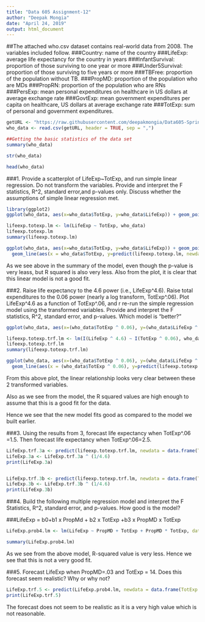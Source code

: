 ```yaml
---
title: "Data 605 Assignment-12"
author: "Deepak Mongia"
date: "April 24, 2019"
output: html_document
---
```

##The attached who.csv dataset contains real-world data from 2008. The variables included follow.
###Country: name of the country
###LifeExp: average life expectancy for the country in years
###InfantSurvival: proportion of those surviving to one year or more
###Under5Survival: proportion of those surviving to five years or more
###TBFree: proportion of the population without TB.
###PropMD: proportion of the population who are MDs
###PropRN: proportion of the population who are RNs
###PersExp: mean personal expenditures on healthcare in US dollars at average exchange rate
###GovtExp: mean government expenditures per capita on healthcare, US dollars at average exchange rate
###TotExp: sum of personal and government expenditures.

```r
getURL <- "https://raw.githubusercontent.com/deepakmongia/Data605-Spring2019/master/who.csv"
who_data <- read.csv(getURL, header = TRUE, sep = ",")

##Getting the basic statistics of the data set
summary(who_data)

str(who_data)

head(who_data)
```


###1. Provide a scatterplot of LifeExp~TotExp, and run simple linear regression. Do not transform the variables. Provide and interpret the F statistics, R^2, standard error,and p-values only. Discuss whether the assumptions of simple linear regression met.

```r
library(ggplot2)
ggplot(who_data, aes(x=who_data$TotExp, y=who_data$LifeExp)) + geom_point()

lifeexp.totexp.lm <- lm(LifeExp ~ TotExp, who_data)
lifeexp.totexp.lm
summary(lifeexp.totexp.lm)

ggplot(who_data, aes(x=who_data$TotExp, y=who_data$LifeExp)) + geom_point(color = 'red') + 
  geom_line(aes(x = who_data$TotExp, y=predict(lifeexp.totexp.lm, newdata = who_data)), color = 'blue')

```
As we see above in the summary of the model, even though the p-value is very leass, but R squared is also very less.
Also from the plot, it is clear that this linear model is not a good fit.

###2. Raise life expectancy to the 4.6 power (i.e., LifeExp^4.6). Raise total expenditures to the 0.06 power (nearly a log transform, TotExp^.06). Plot LifeExp^4.6 as a function of TotExp^.06, and r re-run the simple regression model using the transformed variables. Provide and interpret the F statistics, R^2, standard error, and p-values. Which model is "better?"

```r
ggplot(who_data, aes(x=(who_data$TotExp ^ 0.06), y=(who_data$LifeExp ^ 4.6))) + geom_point()

lifeexp.totexp.trf.lm <- lm(I(LifeExp ^ 4.6) ~ I(TotExp ^ 0.06), who_data)
lifeexp.totexp.trf.lm
summary(lifeexp.totexp.trf.lm)

ggplot(who_data, aes(x=(who_data$TotExp ^ 0.06), y=(who_data$LifeExp ^ 4.6))) + geom_point(color = 'red') + 
  geom_line(aes(x = (who_data$TotExp ^ 0.06), y=predict(lifeexp.totexp.trf.lm, newdata = who_data)), color = 'blue')

```

From this above plot, the linear relationship looks very clear between these 2 transformed variables.

Also as we see from the model, the R squared values are high enough to assume that this is a good fit for the data.

Hence we see that the new model fits good as compared to the model we built earlier.

###3. Using the results from 3, forecast life expectancy when TotExp^.06 =1.5. Then forecast life expectancy when TotExp^.06=2.5.

```r
LifeExp.trf.3a <- predict(lifeexp.totexp.trf.lm, newdata = data.frame(TotExp = 1.5 ^ (1/0.06)))
LifeExp.3a <- LifeExp.trf.3a ^ (1/4.6)
print(LifeExp.3a)


LifeExp.trf.3b <- predict(lifeexp.totexp.trf.lm, newdata = data.frame(TotExp = 2.5 ^ (1/0.06)))
LifeExp.3b <- LifeExp.trf.3b ^ (1/4.6)
print(LifeExp.3b)
```

###4. Build the following multiple regression model and interpret the F Statistics, R^2, standard error, and p-values. How good is the model?

###LifeExp = b0+b1 x PropMd + b2 x TotExp +b3 x PropMD x TotExp

```r
LifeExp.prob4.lm <- lm(LifeExp ~ PropMD + TotExp + PropMD * TotExp, data = who_data)

summary(LifeExp.prob4.lm)
```

As we see from the above model, R-squared value is very less. Hence we see that this is not a very good fit.

###5. Forecast LifeExp when PropMD=.03 and TotExp = 14. Does this forecast seem realistic? Why or why not?

```r
LifeExp.trf.5 <- predict(LifeExp.prob4.lm, newdata = data.frame(TotExp = 14, PropMD = 0.03))
print(LifeExp.trf.5)
```

The forecast does not seem to be realistic as it is a very high value which is not reasonable.